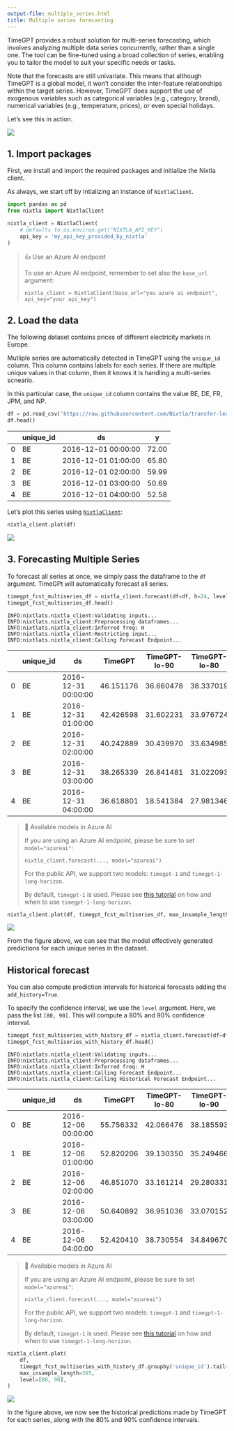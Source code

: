 ```yaml
---
output-file: multiple_series.html
title: Multiple series forecasting
---
```



TimeGPT provides a robust solution for multi-series forecasting, which
involves analyzing multiple data series concurrently, rather than a
single one. The tool can be fine-tuned using a broad collection of
series, enabling you to tailor the model to suit your specific needs or
tasks.

Note that the forecasts are still univariate. This means that although
TimeGPT is a global model, it won’t consider the inter-feature
relationships within the target series. However, TimeGPT does support
the use of exogenous variables such as categorical variables (e.g.,
category, brand), numerical variables (e.g., temperature, prices), or
even special holidays.

Let’s see this in action.

[![](https://colab.research.google.com/assets/colab-badge.svg)](https://colab.research.google.com/github/Nixtla/nixtla/blob/main/nbs/docs/tutorials/05_multiple_series.ipynb)

## 1. Import packages

First, we install and import the required packages and initialize the
Nixtla client.

As always, we start off by intializing an instance of `NixtlaClient`.

```python
import pandas as pd
from nixtla import NixtlaClient
```


```python
nixtla_client = NixtlaClient(
    # defaults to os.environ.get("NIXTLA_API_KEY")
    api_key = 'my_api_key_provided_by_nixtla'
)
```

> 👍 Use an Azure AI endpoint
>
> To use an Azure AI endpoint, remember to set also the `base_url`
> argument:
>
> `nixtla_client = NixtlaClient(base_url="you azure ai endpoint", api_key="your api_key")`

## 2. Load the data

The following dataset contains prices of different electricity markets
in Europe.

Mutliple series are automatically detected in TimeGPT using the
`unique_id` column. This column contains labels for each series. If
there are multiple unique values in that column, then it knows it is
handling a multi-series scneario.

In this particular case, the `unique_id` column contains the value BE,
DE, FR, JPM, and NP.

```python
df = pd.read_csv('https://raw.githubusercontent.com/Nixtla/transfer-learning-time-series/main/datasets/electricity-short.csv')
df.head()
```

|     | unique_id | ds                  | y     |
|-----|-----------|---------------------|-------|
| 0   | BE        | 2016-12-01 00:00:00 | 72.00 |
| 1   | BE        | 2016-12-01 01:00:00 | 65.80 |
| 2   | BE        | 2016-12-01 02:00:00 | 59.99 |
| 3   | BE        | 2016-12-01 03:00:00 | 50.69 |
| 4   | BE        | 2016-12-01 04:00:00 | 52.58 |

Let’s plot this series using
[`NixtlaClient`](https://nixtlaverse.nixtla.io/nixtla/nixtla_client.html#nixtlaclient):

```python
nixtla_client.plot(df)
```

![](/nixtla/docs/tutorials/05_multiple_series_files/figure-markdown_strict/cell-6-output-1.png)

## 3. Forecasting Multiple Series

To forecast all series at once, we simply pass the dataframe to the `df`
argument. TimeGPt will automatically forecast all series.

```python
timegpt_fcst_multiseries_df = nixtla_client.forecast(df=df, h=24, level=[80, 90])
timegpt_fcst_multiseries_df.head()
```

``` text
INFO:nixtlats.nixtla_client:Validating inputs...
INFO:nixtlats.nixtla_client:Preprocessing dataframes...
INFO:nixtlats.nixtla_client:Inferred freq: H
INFO:nixtlats.nixtla_client:Restricting input...
INFO:nixtlats.nixtla_client:Calling Forecast Endpoint...
```

|  | unique_id | ds | TimeGPT | TimeGPT-lo-90 | TimeGPT-lo-80 | TimeGPT-hi-80 | TimeGPT-hi-90 |
|----|----|----|----|----|----|----|----|
| 0 | BE | 2016-12-31 00:00:00 | 46.151176 | 36.660478 | 38.337019 | 53.965334 | 55.641875 |
| 1 | BE | 2016-12-31 01:00:00 | 42.426598 | 31.602231 | 33.976724 | 50.876471 | 53.250964 |
| 2 | BE | 2016-12-31 02:00:00 | 40.242889 | 30.439970 | 33.634985 | 46.850794 | 50.045809 |
| 3 | BE | 2016-12-31 03:00:00 | 38.265339 | 26.841481 | 31.022093 | 45.508585 | 49.689197 |
| 4 | BE | 2016-12-31 04:00:00 | 36.618801 | 18.541384 | 27.981346 | 45.256256 | 54.696218 |

> 📘 Available models in Azure AI
>
> If you are using an Azure AI endpoint, please be sure to set
> `model="azureai"`:
>
> `nixtla_client.forecast(..., model="azureai")`
>
> For the public API, we support two models: `timegpt-1` and
> `timegpt-1-long-horizon`.
>
> By default, `timegpt-1` is used. Please see [this
> tutorial](https://docs.nixtla.io/docs/tutorials-long_horizon_forecasting)
> on how and when to use `timegpt-1-long-horizon`.

```python
nixtla_client.plot(df, timegpt_fcst_multiseries_df, max_insample_length=365, level=[80, 90])
```

![](/nixtla/docs/tutorials/05_multiple_series_files/figure-markdown_strict/cell-8-output-1.png)

From the figure above, we can see that the model effectively generated
predictions for each unique series in the dataset.

## Historical forecast

You can also compute prediction intervals for historical forecasts
adding the `add_history=True`.

To specify the confidence interval, we use the `level` argument. Here,
we pass the list `[80, 90]`. This will compute a 80% and 90% confidence
interval.

```python
timegpt_fcst_multiseries_with_history_df = nixtla_client.forecast(df=df, h=24, level=[80, 90], add_history=True)
timegpt_fcst_multiseries_with_history_df.head()
```

``` text
INFO:nixtlats.nixtla_client:Validating inputs...
INFO:nixtlats.nixtla_client:Preprocessing dataframes...
INFO:nixtlats.nixtla_client:Inferred freq: H
INFO:nixtlats.nixtla_client:Calling Forecast Endpoint...
INFO:nixtlats.nixtla_client:Calling Historical Forecast Endpoint...
```

|  | unique_id | ds | TimeGPT | TimeGPT-lo-80 | TimeGPT-lo-90 | TimeGPT-hi-80 | TimeGPT-hi-90 |
|----|----|----|----|----|----|----|----|
| 0 | BE | 2016-12-06 00:00:00 | 55.756332 | 42.066476 | 38.185593 | 69.446188 | 73.327072 |
| 1 | BE | 2016-12-06 01:00:00 | 52.820206 | 39.130350 | 35.249466 | 66.510062 | 70.390946 |
| 2 | BE | 2016-12-06 02:00:00 | 46.851070 | 33.161214 | 29.280331 | 60.540926 | 64.421810 |
| 3 | BE | 2016-12-06 03:00:00 | 50.640892 | 36.951036 | 33.070152 | 64.330748 | 68.211632 |
| 4 | BE | 2016-12-06 04:00:00 | 52.420410 | 38.730554 | 34.849670 | 66.110266 | 69.991150 |

> 📘 Available models in Azure AI
>
> If you are using an Azure AI endpoint, please be sure to set
> `model="azureai"`:
>
> `nixtla_client.forecast(..., model="azureai")`
>
> For the public API, we support two models: `timegpt-1` and
> `timegpt-1-long-horizon`.
>
> By default, `timegpt-1` is used. Please see [this
> tutorial](https://docs.nixtla.io/docs/tutorials-long_horizon_forecasting)
> on how and when to use `timegpt-1-long-horizon`.

```python
nixtla_client.plot(
    df, 
    timegpt_fcst_multiseries_with_history_df.groupby('unique_id').tail(365 + 24), 
    max_insample_length=365, 
    level=[80, 90],
)
```

![](/nixtla/docs/tutorials/05_multiple_series_files/figure-markdown_strict/cell-10-output-1.png)

In the figure above, we now see the historical predictions made by
TimeGPT for each series, along with the 80% and 90% confidence
intervals.

